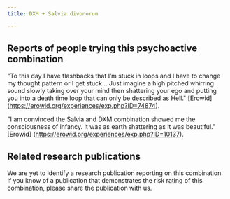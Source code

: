 ---
title: DXM + Salvia divonorum

---

## Reports of people trying this psychoactive combination

"To this day I have flashbacks that I’m stuck in loops and I have to change my thought pattern or I get stuck... Just imagine a high pitched whirring sound slowly taking over your mind then shattering your ego and putting you into a death time loop that can only be described as Hell." [Erowid] (https://erowid.org/experiences/exp.php?ID=74874).

"I am convinced the Salvia and DXM combination showed me the consciousness of infancy. It was as earth shattering as it was beautiful." [Erowid] (https://erowid.org/experiences/exp.php?ID=10137).

## Related research publications

We are yet to identify a research publication reporting on this combination. If you know of a publication that demonstrates the risk rating of this combination, please share the publication with us.



